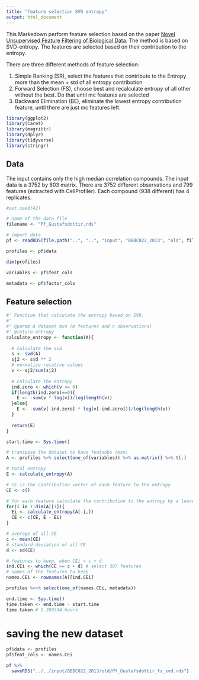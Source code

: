 ```yaml
---
title: "feature selection SVD entropy"
output: html_document
---
```


  
This Markedown perform feature selection based on the paper [Novel Unsupervised Feature Filtering of Biological Data](https://academic.oup.com/bioinformatics/article-abstract/22/14/e507/227946/Novel-Unsupervised-Feature-Filtering-of-Biological).
The method is based on SVD-entropy. The features are selected based on their contribution to the entropy.

There are three different methods of feature selection:

1) Simple Ranking (SR), select the features that contribute to the Entropy more than the mean + std of all entropy contribution
2) Forward Selection (FS), choose best and recalculate entropy of all other without the best. Do that until mc features are selected
3) Backward Elimination (BE), eliminate the lowest entropy contribution feature, until there are just mc features left.

```r
library(ggplot2)
library(caret)
library(magrittr)
library(dplyr)
library(tidyverse)
library(stringr)
```

## Data

The input contains only the high median correlation compounds.
The input data is a 3752 by 803 matrix.
There are 3752 different observations and 799 features (extracted with CellProfiler).
Each compound (938 different) has 4 replicates.

```r
#set.seed(42)

# name of the data file
filename <- "Pf_Gustafsdottir.rds"

# import data
pf <- readRDS(file.path("..", "..", "input", "BBBC022_2013", "old", filename))

profiles <- pf$data

dim(profiles)

variables <- pf$feat_cols

metadata <- pf$factor_cols

```


## Feature selection

```r
#' Function that calculate the entropy based on SVD.
#'
#' @param A dataset mxn (m features and n observations)
#' @return entropy
calculate_entropy <- function(A){
  
  # calculate the svd
  s <- svd(A)
  sj2 <- s$d ** 2
  # normalize relative values
  v <- sj2/sum(sj2)
  
  # calculate the entropy
  ind.zero <- which(v <= 0)
  if(length(ind.zero)==0){
    E <- -sum(v * log(v))/log(length(v))
  }else{
    E <- -sum(v[-ind.zero] * log(v[-ind.zero]))/log(length(v))
  }
  
  return(E)
}

```

```r
start.time <- Sys.time()

# transpose the dataset to have featxobs (mxn)
A <- profiles %>% select(one_of(variables)) %>% as.matrix() %>% t(.)

# total entropy
E <- calculate_entropy(A)

# CE is the contribution vector of each feature to the entropy
CE <- c()

# for each feature calculate the contribution to the entropy by a leave-one-out comparison
for(i in 1:dim(A)[1]){
  Ei <- calculate_entropy(A[-i,])
  CE <- c(CE, E - Ei)
}

# average of all CE
c <- mean(CE)
# standard deviation of all CE
d <- sd(CE)

# features to keep, when CEi > c + d
ind.CEi <- which(CE >= c + d) # select 387 features
# names of the features to keep
names.CEi <- rownames(A)[ind.CEi]

profiles %<>% select(one_of(names.CEi, metadata))

end.time <- Sys.time()
time.taken <- end.time - start.time
time.taken # 1.390334 hours
```

# saving the new dataset
```r

pf$data <- profiles
pf$feat_cols <- names.CEi

pf %>%
  saveRDS("../../input/BBBC022_2013/old/Pf_Gustafsdottir_fs_svd.rds")

```
